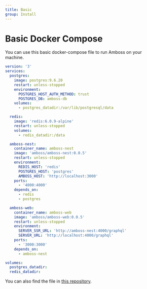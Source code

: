```yaml
---
title: Basic
group: Install
---
```


# Basic Docker Compose

You can use this basic docker-compose file to run Amboss on your machine.

```yaml
version: '3'
services:
  postgres:
    image: postgres:9.6.20
    restart: unless-stopped
    environment:
      POSTGRES_HOST_AUTH_METHOD: trust
      POSTGRES_DB: amboss-db
    volumes:
      - postgres_datadir:/var/lib/postgresql/data

  redis:
    image: 'redis:6.0.9-alpine'
    restart: unless-stopped
    volumes:
      - redis_datadir:/data

  amboss-nest:
    container_name: amboss-nest
    image: 'amboss/amboss-nest:0.0.5'
    restart: unless-stopped
    environment:
      REDIS_HOST: 'redis'
      POSTGRES_HOST: 'postgres'
      AMBOSS_HOST: 'http://localhost:3000'
    ports:
      - '4000:4000'
    depends_on:
      - redis
      - postgres

  amboss-web:
    container_name: amboss-web
    image: 'amboss/amboss-web:0.0.5'
    restart: unless-stopped
    environment:
      SERVER_SSR_URL: 'http://amboss-nest:4000/graphql'
      SERVER_URL: 'http://localhost:4000/graphql'
    ports:
      - '3000:3000'
    depends_on:
      - amboss-nest

volumes:
  postgres_datadir:
  redis_datadir:
```

You can also find the file in [this repository](https://github.com/AmbossTech/amboss-compose).
